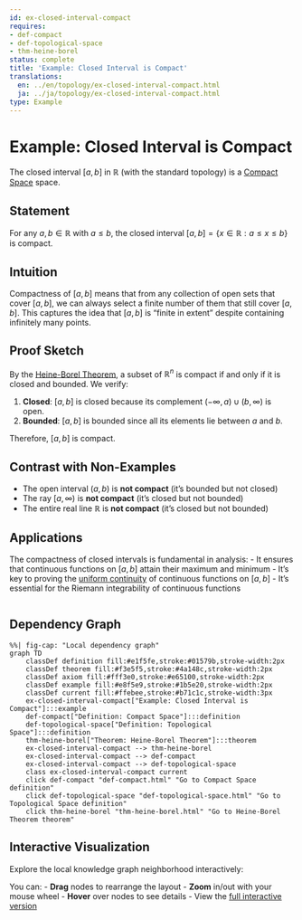 ```yaml
---
id: ex-closed-interval-compact
requires:
- def-compact
- def-topological-space
- thm-heine-borel
status: complete
title: 'Example: Closed Interval is Compact'
translations:
  en: ../en/topology/ex-closed-interval-compact.html
  ja: ../ja/topology/ex-closed-interval-compact.html
type: Example
---
```


# Example: Closed Interval is Compact

The closed interval $[a, b]$ in $\mathbb{R}$ (with the standard topology) is a [Compact Space](def-compact.qmd) space.

## Statement

For any $a, b \in \mathbb{R}$ with $a \leq b$, the closed interval $[a, b] = \{x \in \mathbb{R} : a \leq x \leq b\}$ is compact.

## Intuition

Compactness of $[a, b]$ means that from any collection of open sets that cover $[a, b]$, we can always select a finite number of them that still cover $[a, b]$. This captures the idea that $[a, b]$ is "finite in extent" despite containing infinitely many points.

## Proof Sketch

By the [Heine-Borel Theorem](thm-heine-borel.qmd), a subset of $\mathbb{R}^n$ is compact if and only if it is closed and bounded. We verify:

1. **Closed**: $[a, b]$ is closed because its complement $(-\infty, a) \cup (b, \infty)$ is open.
2. **Bounded**: $[a, b]$ is bounded since all its elements lie between $a$ and $b$.

Therefore, $[a, b]$ is compact.

## Contrast with Non-Examples

- The open interval $(a, b)$ is **not compact** (it's bounded but not closed)
- The ray $[a, \infty)$ is **not compact** (it's closed but not bounded)
- The entire real line $\mathbb{R}$ is **not compact** (it's closed but not bounded)

## Applications

The compactness of closed intervals is fundamental in analysis:
- It ensures that continuous functions on $[a, b]$ attain their maximum and minimum
- It's key to proving the [uniform continuity](../analysis/def-uniform-continuity.qmd) of continuous functions on $[a, b]$
- It's essential for the Riemann integrability of continuous functions

```mermaid
```

## Dependency Graph

```mermaid
%%| fig-cap: "Local dependency graph"
graph TD
    classDef definition fill:#e1f5fe,stroke:#01579b,stroke-width:2px
    classDef theorem fill:#f3e5f5,stroke:#4a148c,stroke-width:2px
    classDef axiom fill:#fff3e0,stroke:#e65100,stroke-width:2px
    classDef example fill:#e8f5e9,stroke:#1b5e20,stroke-width:2px
    classDef current fill:#ffebee,stroke:#b71c1c,stroke-width:3px
    ex-closed-interval-compact["Example: Closed Interval is Compact"]:::example
    def-compact["Definition: Compact Space"]:::definition
    def-topological-space["Definition: Topological Space"]:::definition
    thm-heine-borel["Theorem: Heine-Borel Theorem"]:::theorem
    ex-closed-interval-compact --> thm-heine-borel
    ex-closed-interval-compact --> def-compact
    ex-closed-interval-compact --> def-topological-space
    class ex-closed-interval-compact current
    click def-compact "def-compact.html" "Go to Compact Space definition"
    click def-topological-space "def-topological-space.html" "Go to Topological Space definition"
    click thm-heine-borel "thm-heine-borel.html" "Go to Heine-Borel Theorem theorem"
```

## Interactive Visualization

Explore the local knowledge graph neighborhood interactively:

::: {.graph-viz data-id="ex-closed-interval-compact" data-width="700" data-height="500"}
:::

You can:
- **Drag** nodes to rearrange the layout
- **Zoom** in/out with your mouse wheel
- **Hover** over nodes to see details
- View the [full interactive version](../../output/interactive/ex-closed-interval-compact.html){target="_blank"}
